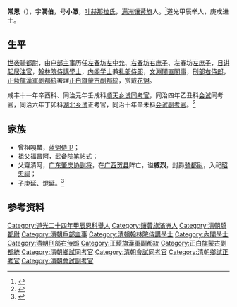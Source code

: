 '''常恩'''（{{bd|1825年| |1875年}}），字'''潤伯'''，号'''小澂'''，[[叶赫那拉氏|叶赫那拉氏]]，[[满洲镶黄旗|满洲镶黄旗]]人。<ref>{{cite web |title=常恩 |url=https://cbdb.fas.harvard.edu/cbdbapi/person.php?id=68761&o=html |access-date=2020-06-28 |archive-date=2020-06-28 |archive-url=https://web.archive.org/web/20200628205436/https://cbdb.fas.harvard.edu/cbdbapi/person.php?id=68761&o=html }}</ref>道光甲辰举人，庚戌进士。

==生平==
[[世袭|世袭]][[骑都尉|骑都尉]]，由[[户部|户部]][[主事|主事]]历任[[左春坊|左春坊]][[左中允|左中允]]、[[右春坊|右春坊]][[右庶子|右庶子]]、左春坊[[左庶子|左庶子]]，[[日讲起居注官|日讲起居注官]]，[[翰林院侍講學士|翰林院侍講學士]]，[[内阁学士|内阁学士]]兼[[礼部侍郎|礼部侍郎]]，[[文淵閣|文淵閣]][[直閣事|直閣事]]，[[刑部右侍郎|刑部右侍郎]]，[[正藍旗|正藍旗]][[漢軍|漢軍]][[副都統|副都統]]署理[[正白旗|正白旗]][[蒙古|蒙古]][[副都統|副都統]]，赏戴[[花翎|花翎]]。

咸丰十一年辛酉科、同治元年壬戌科[[顺天|顺天]][[乡试|乡试]][[同考官|同考官]]，同治四年乙丑科[[会试|会试]]同考官，同治六年丁卯科[[湖北|湖北]][[乡试|乡试]]正考官，同治十年辛未科[[会试|会试]][[副考官|副考官]]。<ref>{{cite web |title=常恩 |url=http://archive.ihp.sinica.edu.tw/ttscgi/ttsquerynew?0:0:mctauac:%2812450%29@NO |website=台湾中央研究院历史研究所 |access-date=2020-06-28 |archive-date=2020-07-02 |archive-url=https://web.archive.org/web/20200702012922/http://archive.ihp.sinica.edu.tw/ttscgi/ttsquerynew?0:0:mctauac:(12450)@NO }}</ref>

== 家族 ==
*曾祖嘎麟，[[蓝翎侍卫|蓝翎侍卫]]；
*祖父福昌阿，[[武备院|武备院]][[笔帖式|笔帖式]]；
*父齋清阿，[[广东|广东]][[肇庆|肇庆]][[协副将|协副将]]，在[[广西|广西]][[贺县|贺县]]阵亡，谥'''威烈'''，封爵[[骑都尉|骑都尉]]，入祀[[昭忠祠|昭忠祠]]；
*子庚延、焜延。<ref>{{cite book |title=直省同年录：道光24年(1844年)甲辰科}}</ref>

== 参考资料 ==
{{reflist}}

{{道光三十年庚戌科殿試金榜}}
{{特授改補館職翰林}}

{{Authority control}}

{{DEFAULTSORT:}}
[[Category:道光二十四年甲辰恩科舉人|Category:道光二十四年甲辰恩科舉人]]
[[Category:鑲黃旗滿洲人|Category:鑲黃旗滿洲人]]
[[Category:清朝騎都尉|Category:清朝騎都尉]]
[[Category:清朝戶部主事|Category:清朝戶部主事]]
[[Category:清朝翰林院侍講學士|Category:清朝翰林院侍講學士]]
[[Category:內閣學士|Category:內閣學士]]
[[Category:清朝刑部右侍郎|Category:清朝刑部右侍郎]]
[[Category:正藍旗漢軍副都統|Category:正藍旗漢軍副都統]]
[[Category:正白旗蒙古副都統|Category:正白旗蒙古副都統]]
[[Category:清朝鄉試同考官|Category:清朝鄉試同考官]]
[[Category:清朝會試同考官|Category:清朝會試同考官]]
[[Category:清朝鄉試正考官|Category:清朝鄉試正考官]]
[[Category:清朝會試副考官|Category:清朝會試副考官]]
